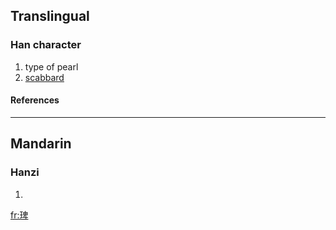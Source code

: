 ==Translingual==
===Han character===
{{Han char|rn=96|rad=玉|as=08|sn=12|four=|canj=一土竹田十 (MGHWJ)}}
# type of pearl
# [[scabbard]]
====References====
{{Han ref|kx=0733.170|dkj=21032|dj=1146.060|hdz=21122.100|uh=7415|ud=29717}}

----
==Mandarin==
===Hanzi===
{{cmn-hanzi|pin=[[pín]] (pin2)|wg=p'in<sup>2</sup>}}
# {{defn|Mandarin}}

[[fr:琕]]